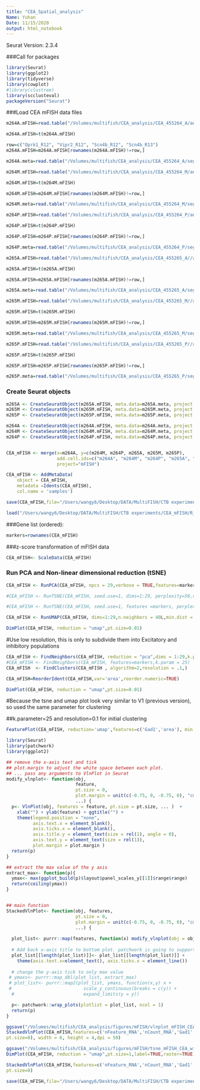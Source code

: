 ```yaml
---
title: "CEA_Spatial_analysis"
Name: Yuhan
Date: 11/15/2020
output: html_notebook
---
```

Seurat Version: 2.3.4


###Call for packages
```r
library(Seurat)
library(ggplot2)
library(tidyverse)
library(cowplot)
#library(clustree)
library(scclusteval)
packageVersion("Seurat")
```

###Load CEA mFISH data files

```r
m264A.mFISH=read.table("/Volumes/multifish/CEA_analysis/CEA_455264_A/analysis/1_raw_v2/count_roi_v2.csv",sep=",",as.is=T,row.names=1,header= TRUE)

m264A.mFISH=t(m264A.mFISH)

row=c("Oprk1_R12", "Vipr2_R12", "Scn4b_R12", "Scn4b_R13")
m264A.mFISH=m264A.mFISH[rownames(m264A.mFISH)!=row,]

m264A.meta=read.table("/Volumes/multifish/CEA_analysis/CEA_455264_A/segmentation/roi_intact_withCTB_zscore_v3.csv",sep=",",as.is=T,row.names=1, header= TRUE)

```

```r
m264M.mFISH=read.table("/Volumes/multifish/CEA_analysis/CEA_455264_M/analysis/1_raw_v2/count_roi_v2.csv",sep=",",as.is=T,row.names=1,header= TRUE)

m264M.mFISH=t(m264M.mFISH)

m264M.mFISH=m264M.mFISH[rownames(m264M.mFISH)!=row,]

m264M.meta=read.table("/Volumes/multifish/CEA_analysis/CEA_455264_M/segmentation/roi_intact_withCTB_zscore_v3.csv",sep=",",as.is=T,row.names=1, header= TRUE)

```
```r
m264P.mFISH=read.table("/Volumes/multifish/CEA_analysis/CEA_455264_P/analysis/1_raw_v2/count_roi_v2.csv",sep=",",as.is=T,row.names=1,header= TRUE)

m264P.mFISH=t(m264P.mFISH)

m264P.mFISH=m264P.mFISH[rownames(m264P.mFISH)!=row,]

m264P.meta=read.table("/Volumes/multifish/CEA_analysis/CEA_455264_P/segmentation/roi_intact_withCTB_zscore_v3.csv",sep=",",as.is=T,row.names=1, header= TRUE)

```
```r
m265A.mFISH=read.table("/Volumes/multifish/CEA_analysis/CEA_455265_A//analysis/1_raw_v2/count_roi_v2.csv",sep=",",as.is=T,row.names=1,header= TRUE)

m265A.mFISH=t(m265A.mFISH)

m265A.mFISH=m265A.mFISH[rownames(m265A.mFISH)!=row,]

m265A.meta=read.table("/Volumes/multifish/CEA_analysis/CEA_455265_A/segmentation/roi_intact_withCTB_zscore_v3.csv",sep=",",as.is=T,row.names=1, header= TRUE)

```

```r
m265M.mFISH=read.table("/Volumes/multifish/CEA_analysis/CEA_455265_M//analysis/1_raw_v2/count_roi_v2.csv",sep=",",as.is=T,row.names=1,header= TRUE)

m265M.mFISH=t(m265M.mFISH)

m265M.mFISH=m265M.mFISH[rownames(m265M.mFISH)!=row,]

m265M.meta=read.table("/Volumes/multifish/CEA_analysis/CEA_455265_M/segmentation/roi_intact_withCTB_zscore_v3.csv",sep=",",as.is=T,row.names=1, header= TRUE)

```

```r
m265P.mFISH=read.table("/Volumes/multifish/CEA_analysis/CEA_455265_P//analysis/1_raw_v2/count_roi_v2.csv",sep=",",as.is=T,row.names=1,header= TRUE)

m265P.mFISH=t(m265P.mFISH)

m265P.mFISH=m265P.mFISH[rownames(m265P.mFISH)!=row,]

m265P.meta=read.table("/Volumes/multifish/CEA_analysis/CEA_455265_P/segmentation/roi_intact_withCTB_zscore_v3.csv",sep=",",as.is=T,row.names=1, header= TRUE)

```
### Create Seurat objects
```r
m265A <- CreateSeuratObject(m265A.mFISH, meta.data=m265A.meta, project = "m265A")
m265M <- CreateSeuratObject(m265M.mFISH, meta.data=m265M.meta, project = "m265M")
m265P <- CreateSeuratObject(m265P.mFISH, meta.data=m265P.meta, project = "m265P")

m264A <- CreateSeuratObject(m264A.mFISH, meta.data=m264A.meta, project = "m264A")
m264M <- CreateSeuratObject(m264M.mFISH, meta.data=m264M.meta, project = "m264M")
m264P <- CreateSeuratObject(m264P.mFISH, meta.data=m264P.meta, project = "m264P")


CEA_mFISH <- merge(x=m264A, y=c(m264M, m264P, m265A, m265M, m265P), 
                   add.cell.ids=c("m264A", "m264M", "m264P", "m265A", "m265M", "m265P"), 
                   project="mFISH")
```

```r
CEA_mFISH <- AddMetaData(
    object = CEA_mFISH,
    metadata =Idents(CEA_mFISH),
    col.name = 'samples')
```

```r
save(CEA_mFISH,file="/Users/wangy6/Desktop/DATA/MultiFISH/CTB experiments/CEA_mFISH/R_Seurat_analysis/V3_Nov27/CEA_mFISH_2021Nov27.Robj")
```


```r
load("/Users/wangy6/Desktop/DATA/MultiFISH/CTB experiments/CEA_mFISH/R_Seurat_analysis/V3_Nov27/CEA_mFISH_2021Nov27.Robj")
```

###Gene list (ordered): 

```r
markers=rownames(CEA_mFISH)
```

###z-score transformation of mFISH data 
```r
CEA_mFISH<- ScaleData(CEA_mFISH)
```

### Run PCA and Non-linear dimensional reduction (tSNE) 
```r

CEA_mFISH <- RunPCA(CEA_mFISH, npcs = 29,verbose = TRUE,features=markers,approx=FALSE)

#CEA_mFISH <- RunTSNE(CEA_mFISH, seed.use=1, dims=1:29, perplexity=50,check_duplicates = FALSE)

#CEA_mFISH <- RunTSNE(CEA_mFISH, seed.use=1, features =markers, perplexity=50,check_duplicates = FALSE)

CEA_mFISH <- RunUMAP(CEA_mFISH, dims=1:29,n.neighbors = 40L,min.dist = 0.2,)
```


```r
DimPlot(CEA_mFISH, reduction = "umap",pt.size=0.01) 
```

#Use low resolution, this is only to subdivide them into Excitatory and inhibitory populations

```r
CEA_mFISH <- FindNeighbors(CEA_mFISH, reduction = "pca",dims = 1:29,k.param = 25)
#CEA_mFISH <- FindNeighbors(CEA_mFISH, features=markers,k.param = 25)
CEA_mFISH  <- FindClusters(CEA_mFISH , algorithm=2,resolution = .1,)
```

```r
CEA_mFISH=ReorderIdent(CEA_mFISH,var='area',reorder.numeric=TRUE)
```


```r
DimPlot(CEA_mFISH, reduction = "umap",pt.size=0.01) 
```
#Because the tsne and umap plot look very similar to V1 (previous version), so used the same parameter for clustering 

##k.parameter=25 and resolution=0.1 for initial clustering
```r
FeaturePlot(CEA_mFISH, reduction='umap',features=c('Gad1','area'), min.cutoff='q1',max.cutoff='q99',pt.size = 0.01,ncol=3)
```


```r
library(Seurat)
library(patchwork)
library(ggplot2)

## remove the x-axis text and tick
## plot.margin to adjust the white space between each plot.
## ... pass any arguments to VlnPlot in Seurat
modify_vlnplot<- function(obj, 
                          feature, 
                          pt.size = 0, 
                          plot.margin = unit(c(-0.75, 0, -0.75, 0), "cm"),
                          ...) {
  p<- VlnPlot(obj, features = feature, pt.size = pt.size, ... )  + 
    xlab("") + ylab(feature) + ggtitle("") + 
    theme(legend.position = "none", 
          axis.text.x = element_blank(), 
          axis.ticks.x = element_blank(), 
          axis.title.y = element_text(size = rel(1), angle = 0), 
          axis.text.y = element_text(size = rel(1)), 
          plot.margin = plot.margin ) 
  return(p)
}

## extract the max value of the y axis
extract_max<- function(p){
  ymax<- max(ggplot_build(p)$layout$panel_scales_y[[1]]$range$range)
  return(ceiling(ymax))
}


## main function
StackedVlnPlot<- function(obj, features,
                          pt.size = 0, 
                          plot.margin = unit(c(-0.75, 0, -0.75, 0), "cm"),
                          ...) {
  
  plot_list<- purrr::map(features, function(x) modify_vlnplot(obj = obj,feature = x, ...))
  
  # Add back x-axis title to bottom plot. patchwork is going to support this?
  plot_list[[length(plot_list)]]<- plot_list[[length(plot_list)]] +
    theme(axis.text.x=element_text(), axis.ticks.x = element_line())
  
  # change the y-axis tick to only max value 
 # ymaxs<- purrr::map_dbl(plot_list, extract_max)
 # plot_list<- purrr::map2(plot_list, ymaxs, function(x,y) x + 
 #                           scale_y_continuous(breaks = c(y)) + 
  #                          expand_limits(y = y))

  p<- patchwork::wrap_plots(plotlist = plot_list, ncol = 1)
  return(p)
}
```


```r
ggsave("/Volumes/multifish/CEA_analysis/figures/mFISH/vlnplot_mFISH_CEA_with_nonneuron_V4.pdf", 
StackedVlnPlot(CEA_mFISH,features=c('nFeature_RNA','nCount_RNA','Gad1','area'),
pt.size=0), width = 6, height = 4,dpi = 50)
```

```r
ggsave("/Volumes/multifish/CEA_analysis/figures/mFISH/tsne_mFISH_CEA_with_nonneuron_V4.pdf", 
DimPlot(CEA_mFISH, reduction = "umap",pt.size=1,label=TRUE,raster=TRUE) , width = 5, height = 4,dpi = 50)
```


```r
StackedVlnPlot(CEA_mFISH,features=c('nFeature_RNA','nCount_RNA','Gad1','area'),
pt.size=0)
```
```r
save(CEA_mFISH,file="/Users/wangy6/Desktop/DATA/MultiFISH/CTB experiments/CEA_mFISH/R_Seurat_analysis/V5_Oct2022/CEA_mFISH_2022Oct.Robj")
```


